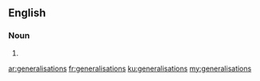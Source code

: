 ==English==

===Noun===
{{head|en|plural}}

# {{plural of|generalisation|lang=en}}

[[ar:generalisations]]
[[fr:generalisations]]
[[ku:generalisations]]
[[my:generalisations]]